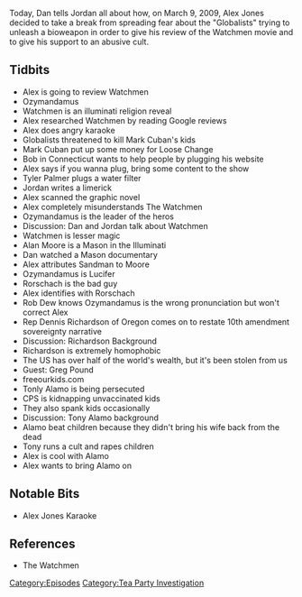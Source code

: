 {{Episode
    | title           = March 9, 2009
    | caption         = [https://knowledgefight.libsyn.com/knowledge-fight-march-9-2009 Listen to this episode on Libsyn]
    | episodeNumber   = 210
    | length          = 01:26:45
    | airDate         = September 26, 2018
    | coverageDate    = March 9, 2009
    | episodeType     = [[:Category:Tea Party Investigation|Tea Party Investigation]]
    | appearance      = [[Ozymandamus]], [[Mark Cuban]], [[Tyler Palmer]], [[Alan Moore]], [[Rob Dew]], [[Dinnis Richardson]], [[Greg Pound]], [[Tony Alamo]], [[Diane Bach]]
    | previousEpisode = [[209: Drunk Hotel Interview]]
    | nextEpisode     = [[211: March 10, 2009]]
}}

{{Stub}}

Today, Dan tells Jordan all about how, on March 9, 2009, Alex Jones decided to take a break from spreading fear about the "Globalists" trying to unleash a bioweapon in order to give his review of the Watchmen movie and to give his support to an abusive cult.

==Tidbits==

*Alex is going to review Watchmen
*Ozymandamus
*Watchmen is an illuminati religion reveal
*Alex researched Watchmen by reading Google reviews
*Alex does angry karaoke
*Globalists threatened to kill Mark Cuban's kids
*Mark Cuban put up some money for Loose Change
*Bob in Connecticut wants to help people by plugging his website
*Alex says if you wanna plug, bring some content to the show
*Tyler Palmer plugs a water filter
*Jordan writes a limerick
*Alex scanned the graphic novel
*Alex completely misunderstands The Watchmen
*Ozymandamus is the leader of the heros
*Discussion: Dan and Jordan talk about Watchmen
*Watchmen is lesser magic
*Alan Moore is a Mason in the Illuminati
*Dan watched a Mason documentary
*Alex attributes Sandman to Moore
*Ozymandamus is Lucifer
*Rorschach is the bad guy
*Alex identifies with Rorschach
*Rob Dew knows Ozymandamus is the wrong pronunciation but won't correct Alex
*Rep Dennis Richardson of Oregon comes on to restate 10th amendment sovereignty narrative
*Discussion: Richardson Background
*Richardson is extremely homophobic
*The US has over half of the world's wealth, but it's been stolen from us
*Guest: Greg Pound
*freeourkids.com
*Tonly Alamo is being persecuted
*CPS is kidnapping unvaccinated kids
*They also spank kids occasionally
*Discussion: Tony Alamo background
*Alamo beat children because they didn't bring his wife back from the dead
*Tony runs a cult and rapes children
*Alex is cool with Alamo
*Alex wants to bring Alamo on

==Notable Bits==

*Alex Jones Karaoke

==References==

*The Watchmen

[[Category:Episodes]]
[[Category:Tea Party Investigation]]